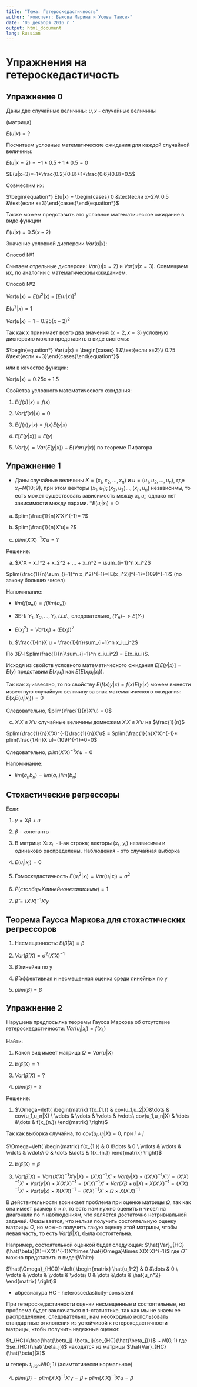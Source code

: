 ```yaml
---
title: "Тема: Гетероскедастичность"
author: "конспект: Быкова Марина и Усова Таисия"
date: '05 декабря 2016 г '
output: html_document
lang: Russian
---
```


# Упражнения на гетероскедастичость {#hetero_exercises}

## Упражнение 0 {#hetero_ex0}

Даны две случайные величины:
$u, x$ - случайные величины

(матрица)

$E(u|x)=?$

Посчитаем условные математические ожидания для каждой случайной величины:

$E(u|x=2)=-1*0.5+1*0.5=0$

$E(u|x=3)=-1*\frac{0.2}{0.8}+1*\frac{0.6}{0.8}=0.5$

Совместим их:

$\begin{equation*} E(u|x) = \begin{cases} 0 &\text{если x=2}\\ 0.5 &\text{если x=3}\end{cases}\end{equation*}$

Также можем представить это условное математическое ожидание в виде функции

$E(u|x)=0.5(x-2)$

Значение условной дисперсии $Var(u|x)$:

Способ №1

Считаем отдельные дисперсии: $Var(u|x=2)$ и $Var(u|x=3)$.
Совмещаем их, по аналогии с математическим ожиданием.

Способ №2

$Var(u|x)=E(u^2|x)-[E(u|x)]^2$

$E(u^2|x)=1$

$Var(u|x)=1-0.25(x-2)^2$

Так как x принимает всего два значения ($x=2, x=3$) условную дисперсию можно представить в виде системы:

$\begin{equation*} Var(u|x) = \begin{cases} 1 &\text{если x=2}\\ 0.75 &\text{если x=3}\end{cases}\end{equation*}$

или в качестве функции:

$Var(u|x)=0.25x+1.5$

Свойства условного математического ожидания:

1. $E(f(x)|x)=f(x)$

2. $Var(f(x)|x)=0$

3. $E(f(x)y|x)=f(x)E(y|x)$

4. $E[E(y|x)]=E(y)$

5. $Var(y)=Var(E(y|x))+E(Var(y|x))$ по теореме Пифагора

## Упражнение 1 {#hetero_ex1}

* Даны случайные величины $X=(x_1, x_2, ..., x_n)$ и $u=(u_1, u_2, ..., u_n)$, 
где $x_i$~$N(10;9)$, при этом векторы $(x_1, u_1); (x_2, u_2) ..., (x_n, u_n)$ независимы, то есть может существовать зависимость между $x_i, u_i$, однако нет зависимости между парами.
*$E(u_i|x_i)=0$

a) $plim(\frac{1}{n}X'X)^{-1}= ?$

b) $plim(\frac{1}{n}X'u)= ?$

c) $plim(X'X)^{-1}X'u= ?$

Решение:

a) $X'X = x_1^2 + x_2^2 + ... + x_n^2 = \sum_{i=1}^n x_i^2$

$plim(\frac{1}{n}\sum_{i=1}^n x_i^2)^{-1}=[E(x_i^2)]^{-1}=(109)^{-1}$ (по закону больших чисел)

Напоминание:

* $lim(f(a_n))=f(lim(a_n))$

* ЗБЧ: $Y_1, Y_2, ..., Y_n ~ i.i.d.$, следовательно, $\bar(Y_n) -> E(Y_1)$

* $E(x_i^2)=Var(x_i)+(E(x_i))^2$


b) $\frac{1}{n}X'u = \frac{1}{n}\sum_{i=1}^n x_iu_i^2$

По ЗБЧ $plim(frac{1}{n}\sum_{i=1}^n x_iu_i^2) = E(x_iu_i)$.

Исходя из свойств условного математического ожидания $E[E(y|x)]=E(y)$ представим $E(x_iu_i)$ как $E(E(x_iu_i|x_i))$.

Так как $x_i$ известно, то по свойству $E(f(x)y|x)=f(x)E(y|x)$ можем вынести известную случайную величину за знак математического ожидания: $E(x_iE(u_i|x_i)) = 0$

Следовательно, $plim(\frac{1}{n}X'u) = 0$


c) $X'X$ и $X'u$ случайные величины
домножим $X'X$ и $X'u$ на $\frac{1}{n}$

$plim(\frac{1}{n}X'X)^{-1}\frac{1}{n}X'u$ = $plim(\frac{1}{n}X'X)^{-1}* plim(\frac{1}{n}X'u)=(109)^{-1}*0=0$

Следовательно, $plim(X'X)^{-1}X'u=0$

Напоминание: 

* $lim(a_nb_n)=lim(a_n)lim(b_n)$

## Стохастические регрессоры {#stoch_regressors}

Если:

1. $y = X\beta+u$

2. $\beta$ - константы

3. В матрице Х: $x_{i.}$ - i-ая строка; векторы $(x_{i.},y_i)$ независимы и одинаково распределены. Наблюдения - это случайная выборка

4. $E(u_i|x_i)=0$

5. Гомоскедастичность $E(u_i^2|x_i)=Var(u_i|x_i)=\sigma^2$

6. $P(столбцы X линейнонезависимы)=1$

7. $\hat{\beta}=(X'X)^{-1}X'y$

## Теорема Гаусса Маркова для стохастических регрессоров {#gm_stochastic}

1. Несмещенность: $E(\hat{\beta}|X)=\beta$

2. $Var(\hat{\beta}|X)=\sigma^2(X'X)^{-1}$

3. $\hat{\beta}$ линейна по y

4. $\hat{\beta}$ эффективная и несмещенная оценка среди линейных по y

5. $plim(\hat{\beta})=\beta$

## Упражнение 2 {#hetero_ex2}

Нарушена предпосылка теоремы Гаусса Маркова об отсутствие гетероскедастичности: $Var(u_i|x_i)=f(x_{i.})$

Найти:

1. Какой вид имеет матрица $\Omega=Var(u|X)$

2. $E(\hat{\beta}|X)=?$

3. $Var(\hat{\beta}|X)=?$

4. $plim(\hat{\beta})=?$

Решение:

1. $\Omega=\left( \begin{matrix} f(x_{1.}) & cov(u_1,u_2|X)&\dots & cov(u_1,u_n|X) \ \vdots & \vdots & \vdots & \vdots\ cov(u_1,u_n|X) & \dots &\dots & f(x_{n.}) \end{matrix} \right)$

Так как выборка случайна, то $cov(u_i,u_j|X)=0$, при $i\neq j$  

$\Omega=\left( \begin{matrix} f(x_{1.}) & 0 &\dots & 0 \ \vdots & \vdots & \vdots & \vdots\ 0 & \dots &\dots & f(x_{n.}) \end{matrix} \right)$
 
2. $E(\hat{\beta}|X)=\beta$

3. $Var(\hat{\beta}|X)=Var((X'X)^{-1}X'y|X)=(X'X)^{-1}X'\times Var(y|X)\times ((X'X)^{-1}X')'= (X'X)^{-1}X'\times Var(y|X)\times X(X'X)^{-1}=(X'X)^{-1}X'\times Var(X\beta+u|X)\times X(X'X)^{-1}=(X'X)^{-1}X'\times Var(u|x)\times X(X'X)^{-1}=(X'X)^{-1}X'\times \Omega\times X(X'X)^{-1}$

В действительности возникает проблема при оценке матрицы $\Omega$, так как она имеет размер $n\times n$, то есть нам нужно оценить n чисел на диагонали по n наблюдениям, что является достаточно нетривиальной задачей. Оказывается, что нельзя получить состоятельную оценку матрицы $\Omega$, но можно получить такую оценку этой матрицы, чтобы левая часть, то есть $Var(\hat{\beta}|X)$, была состоятельна. 

Например, состоятельной оценкой бцдет следующая:
$\hat{Var}_{HC}(\hat{\beta}|X)=(X'X)^{-1}X'\times \hat{\Omega}\times X(X'X)^{-1}$
где $\hat{\Omega}$ можно представить в виде:(White)

$\hat{\Omega}_{HC0}=\left( \begin{matrix} \hat{u_1^2} & 0 &\dots & 0 \ \vdots & \vdots & \vdots & \vdots\ 0 & \dots &\dots & \hat{u_n^2} \end{matrix} \right)$

* абревиатура НС - heteroscedasticity-consistent

При гетероскедастичности оценки несмещенные и состоятельные, но проблема будет заключаться в t-статистике, так как мы не знаем ее распределение, следовательно, нам необходимо использовать стандартные отклонения из устойчивой к гетерокедастичности матрицы, чтобы получить надежные оценки:

$t_{HC}=\frac{\hat{\beta_j}-\beta_j}{se_{HC}(\hat{\beta_j})}$ ~ $N(0;1)$
где $se_{HC}(\hat{\beta_j})$ находятся из матрицы $\hat{Var}_{HC}(\hat{\beta}|X)$

и теперь $t_{HC}$~$N(0;1)$ (асимтотически нормальное)

4. $plim(\hat{\beta})=plim(X'X)^{-1}X'y=\beta+plim(X'X)^{-1}X'u=\beta$

